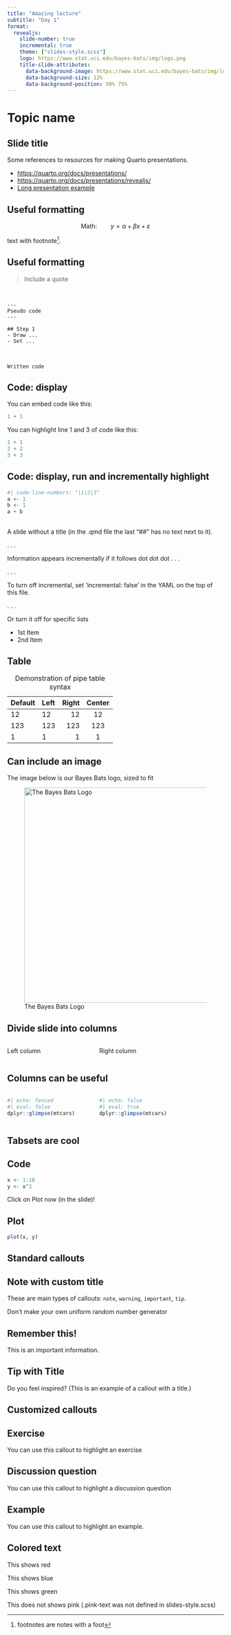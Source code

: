 ```yaml
---
title: "Amazing lecture"
subtitle: "Day 1"
format: 
  revealjs:
    slide-number: true
    incremental: true
    theme: ["slides-style.scss"]
    logo: https://www.stat.uci.edu/bayes-bats/img/logo.png
    title-slide-attributes: 
      data-background-image: https://www.stat.uci.edu/bayes-bats/img/logo.png
      data-background-size: 12%
      data-background-position: 50% 75% 
---
```


# Topic name

## Slide title

Some references to resources for making Quarto presentations.

-   <https://quarto.org/docs/presentations/>
-   <https://quarto.org/docs/presentations/revealjs/>
-   [Long presentation example](https://rstudio-conf-2022.github.io/get-started-quarto/materials/05-presentations.html#/presentations)

## Useful formatting

$$\text{Math:} \qquad y = \alpha + \beta x + \varepsilon$$

text with footnote[^1].

[^1]: footnotes are notes with a foot

## Useful formatting

> Include a quote

<br>

```         
---
Pseudo code
---

## Step 1
- Draw ...
- Set ...
```

<br>

`Written code`

## Code: display

You can embed code like this:

``` r
1 + 1
```

You can highlight line 1 and 3 of code like this:

``` .r
1 + 1
2 + 2
3 + 3
```

## Code: display, run and incrementally highlight

```r
#| code-line-numbers: "|1|2|3"
a <- 1
b <- 1
a + b
```

## 

A slide without a title (in the .qmd file the last "\##" has no text next to it).

. . .

Information appears incrementally if it follows dot dot dot . . .

. . .

To turn off incremental, set 'incremental: false' in the YAML on the top of this file.

. . .

Or turn it off for specific lists

::: nonincremental
-   1st Item
-   2nd Item
:::

## Table

| Default | Left | Right | Center |
|---------|:-----|------:|:------:|
| 12      | 12   |    12 |   12   |
| 123     | 123  |   123 |  123   |
| 1       | 1    |     1 |   1    |

: Demonstration of pipe table syntax

## Can include an image

The image below is our Bayes Bats logo, sized to fit

![The Bayes Bats Logo](img/logo-white.png){height="500px"}

## Divide slide into columns

::: columns
::: {.column width="40%"}
Left column
:::

::: {.column width="60%"}
Right column
:::
:::

## Columns can be useful

::: columns
::: {.column width="40%"}
```r
#| echo: fenced
#| eval: false
dplyr::glimpse(mtcars)
```
:::

::: {.column width="60%"}
```r
#| echo: false
#| eval: true
dplyr::glimpse(mtcars)
```
:::
:::

## Tabsets are cool

::: panel-tabset
## Code

```r
x <- 1:10
y <- x^2
```

Click on Plot now (in the slide)!

## Plot

```r
plot(x, y)
```
:::

## Standard callouts

::: callout-note
## Note with custom title
These are main types of callouts: `note`, `warning`, `important`, `tip`.
:::

::: callout-warning
Don't make your own uniform random number generator
:::

::: {.callout-important collapse="true"}
## Remember this!

This is an important information.
:::

::: callout-tip
## Tip with Title

Do you feel inspired? (This is an example of a callout with a title.)
:::

## Customized callouts

::: {.callout-note icon=false}
## Exercise

You can use this callout to highlight an exercise

:::

::: {.callout-warning icon=false}
## Discussion question

You can use this callout to highlight a discussion question

:::

::: {.callout-tip icon=false}
## Example

You can use this callout to highlight an example.
:::

## Colored text

[This shows red]{.red-text}

[This shows blue]{.blue-text}

[This shows green]{.green-text}

[This does not shows pink (.pink-text was not defined in slides-style.scss)]{.pink-text}


